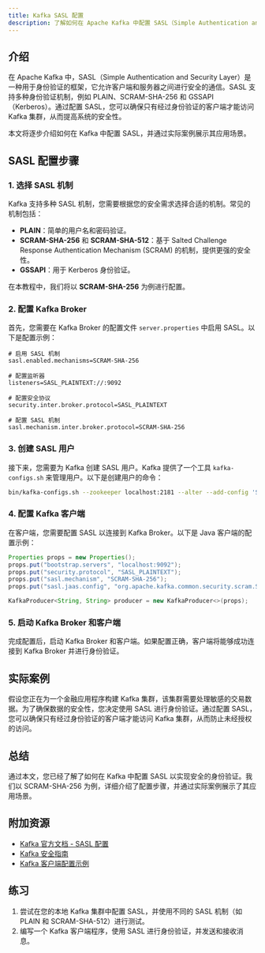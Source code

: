 ```yaml
---
title: Kafka SASL 配置
description: 了解如何在 Apache Kafka 中配置 SASL（Simple Authentication and Security Layer）以实现安全的身份验证和通信。
---
```


## 介绍

在 Apache Kafka 中，SASL（Simple Authentication and Security Layer）是一种用于身份验证的框架，它允许客户端和服务器之间进行安全的通信。SASL 支持多种身份验证机制，例如 PLAIN、SCRAM-SHA-256 和 GSSAPI（Kerberos）。通过配置 SASL，您可以确保只有经过身份验证的客户端才能访问 Kafka 集群，从而提高系统的安全性。

本文将逐步介绍如何在 Kafka 中配置 SASL，并通过实际案例展示其应用场景。

## SASL 配置步骤

### 1. 选择 SASL 机制

Kafka 支持多种 SASL 机制，您需要根据您的安全需求选择合适的机制。常见的机制包括：

- **PLAIN**：简单的用户名和密码验证。
- **SCRAM-SHA-256** 和 **SCRAM-SHA-512**：基于 Salted Challenge Response Authentication Mechanism (SCRAM) 的机制，提供更强的安全性。
- **GSSAPI**：用于 Kerberos 身份验证。

在本教程中，我们将以 **SCRAM-SHA-256** 为例进行配置。

### 2. 配置 Kafka Broker

首先，您需要在 Kafka Broker 的配置文件 `server.properties` 中启用 SASL。以下是配置示例：

```properties
# 启用 SASL 机制
sasl.enabled.mechanisms=SCRAM-SHA-256

# 配置监听器
listeners=SASL_PLAINTEXT://:9092

# 配置安全协议
security.inter.broker.protocol=SASL_PLAINTEXT

# 配置 SASL 机制
sasl.mechanism.inter.broker.protocol=SCRAM-SHA-256
```

### 3. 创建 SASL 用户

接下来，您需要为 Kafka 创建 SASL 用户。Kafka 提供了一个工具 `kafka-configs.sh` 来管理用户。以下是创建用户的命令：

```bash
bin/kafka-configs.sh --zookeeper localhost:2181 --alter --add-config 'SCRAM-SHA-256=[password=my-secret-password]' --entity-type users --entity-name my-user
```

### 4. 配置 Kafka 客户端

在客户端，您需要配置 SASL 以连接到 Kafka Broker。以下是 Java 客户端的配置示例：

```java
Properties props = new Properties();
props.put("bootstrap.servers", "localhost:9092");
props.put("security.protocol", "SASL_PLAINTEXT");
props.put("sasl.mechanism", "SCRAM-SHA-256");
props.put("sasl.jaas.config", "org.apache.kafka.common.security.scram.ScramLoginModule required username=\"my-user\" password=\"my-secret-password\";");

KafkaProducer<String, String> producer = new KafkaProducer<>(props);
```

### 5. 启动 Kafka Broker 和客户端

完成配置后，启动 Kafka Broker 和客户端。如果配置正确，客户端将能够成功连接到 Kafka Broker 并进行身份验证。

## 实际案例

假设您正在为一个金融应用程序构建 Kafka 集群，该集群需要处理敏感的交易数据。为了确保数据的安全性，您决定使用 SASL 进行身份验证。通过配置 SASL，您可以确保只有经过身份验证的客户端才能访问 Kafka 集群，从而防止未经授权的访问。

## 总结

通过本文，您已经了解了如何在 Kafka 中配置 SASL 以实现安全的身份验证。我们以 SCRAM-SHA-256 为例，详细介绍了配置步骤，并通过实际案例展示了其应用场景。

## 附加资源

- [Kafka 官方文档 - SASL 配置](https://kafka.apache.org/documentation/#security_sasl)
- [Kafka 安全指南](https://kafka.apache.org/documentation/#security)
- [Kafka 客户端配置示例](https://kafka.apache.org/documentation/#producerconfigs)

## 练习

1. 尝试在您的本地 Kafka 集群中配置 SASL，并使用不同的 SASL 机制（如 PLAIN 和 SCRAM-SHA-512）进行测试。
2. 编写一个 Kafka 客户端程序，使用 SASL 进行身份验证，并发送和接收消息。
